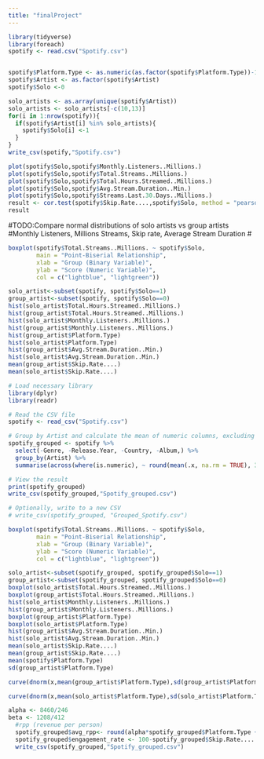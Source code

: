 ```yaml
---
title: "finalProject"
---
```


```r
library(tidyverse)
library(foreach)
spotify <- read.csv("Spotify.csv")


spotify$Platform.Type <- as.numeric(as.factor(spotify$Platform.Type))-1
spotify$Artist <- as.factor(spotify$Artist)
spotify$Solo <-0

solo_artists <- as.array(unique(spotify$Artist))
solo_artists <- solo_artists[-c(10,13)]
for(i in 1:nrow(spotify)){
  if(spotify$Artist[i] %in% solo_artists){
    spotify$Solo[i] <-1
  }
}
write_csv(spotify,"Spotify.csv")

```


``` r
plot(spotify$Solo,spotify$Monthly.Listeners..Millions.)
plot(spotify$Solo,spotify$Total.Streams..Millions.)
plot(spotify$Solo,spotify$Total.Hours.Streamed..Millions.)
plot(spotify$Solo,spotify$Avg.Stream.Duration..Min.)
plot(spotify$Solo,spotify$Streams.Last.30.Days..Millions.)
result <- cor.test(spotify$Skip.Rate....,spotify$Solo, method = "pearson")
result
```

#TODO:Compare normal distributions of solo artists vs group artists
#Monthly Listeners, Millions Streams, Skip rate, Average Stream Duration
#


```r
boxplot(spotify$Total.Streams..Millions. ~ spotify$Solo,
        main = "Point-Biserial Relationship",
        xlab = "Group (Binary Variable)",
        ylab = "Score (Numeric Variable)",
        col = c("lightblue", "lightgreen"))

solo_artist<-subset(spotify, spotify$Solo==1)
group_artist<-subset(spotify, spotify$Solo==0)
hist(solo_artist$Total.Hours.Streamed..Millions.)
hist(group_artist$Total.Hours.Streamed..Millions.)
hist(solo_artist$Monthly.Listeners..Millions.)
hist(group_artist$Monthly.Listeners..Millions.)
hist(group_artist$Platform.Type)
hist(solo_artist$Platform.Type)
hist(group_artist$Avg.Stream.Duration..Min.)
hist(solo_artist$Avg.Stream.Duration..Min.)
mean(group_artist$Skip.Rate....)
mean(solo_artist$Skip.Rate....)

```


```r
# Load necessary library
library(dplyr)
library(readr)

# Read the CSV file
spotify <- read_csv("Spotify.csv")

# Group by Artist and calculate the mean of numeric columns, excluding specific ones
spotify_grouped <- spotify %>%
  select(-Genre, -Release.Year, -Country, -Album,) %>%
  group_by(Artist) %>%
  summarise(across(where(is.numeric), ~ round(mean(.x, na.rm = TRUE), 3)))

# View the result
print(spotify_grouped)
write_csv(spotify_grouped,"Spotify_grouped.csv")

# Optionally, write to a new CSV
# write_csv(spotify_grouped, "Grouped_Spotify.csv")

```
```r
boxplot(spotify$Total.Streams..Millions. ~ spotify$Solo,
        main = "Point-Biserial Relationship",
        xlab = "Group (Binary Variable)",
        ylab = "Score (Numeric Variable)",
        col = c("lightblue", "lightgreen"))

solo_artist<-subset(spotify_grouped, spotify_grouped$Solo==1)
group_artist<-subset(spotify_grouped, spotify_grouped$Solo==0)
boxplot(solo_artist$Total.Hours.Streamed..Millions.)
boxplot(group_artist$Total.Hours.Streamed..Millions.)
hist(solo_artist$Monthly.Listeners..Millions.)
hist(group_artist$Monthly.Listeners..Millions.)
boxplot(group_artist$Platform.Type)
boxplot(solo_artist$Platform.Type)
hist(group_artist$Avg.Stream.Duration..Min.)
hist(solo_artist$Avg.Stream.Duration..Min.)
mean(solo_artist$Skip.Rate....)
mean(group_artist$Skip.Rate....)
mean(spotify$Platform.Type)
sd(group_artist$Platform.Type)
```


```r
curve(dnorm(x,mean(group_artist$Platform.Type),sd(group_artist$Platform.Type)))

curve(dnorm(x,mean(solo_artist$Platform.Type),sd(solo_artist$Platform.Type)))
```


```r
alpha <- 8460/246
beta <- 1208/412
  #rpp (revenue per person)
  spotify_grouped$avg_rpp<- round(alpha*spotify_grouped$Platform.Type + beta*(1-spotify_grouped$Platform.Type),3)
  spotify_grouped$engagement_rate <- 100-spotify_grouped$Skip.Rate....
  write_csv(spotify_grouped,"Spotify_grouped.csv")

```


